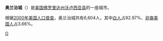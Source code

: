 {{Unreferenced|time=2019-02-01T07:32:02+00:00}}
{{about|佛罗里达州的奥兰治城|臺灣則稱為「橙鎮」，其他同名者|橙鎮}}
{{noteTA|1=zh-tw:橙鎮;zh-cn:奥兰治城;}}
{{Infobox Settlement
| name = 奥兰治<br/>Orange City
| image_skyline = 
| imagesize = 
| image_caption = 
| image_flag = 
| image_shield = 
| pushpin_map = USA Florida
| pushpin_label_position = bottom
| subdivision_type = 国家
| subdivision_name = {{USA}}
| subdivision_type1 = [[美国行政区划|州]]
| subdivision_name1 = [[佛罗里达州|佛罗里达州]]
| subdivision_type2 = [[佛罗里达州各县列表|县]]
| subdivision_name2 = [[沃卢西亚县_(佛罗里达州)|沃卢西亚县]]
| elevation_m = 10
| elevation_ft = 
| area_total_km2 = 15.9
| population_as_of = 2000年
| population_total = 6604
| population_density_km2 = auto
| timezone = [[EST|EST]]
| utc_offset = -5
| timezone_DST = [[EDT|EDT]]
| utc_offset_DST = -4
| latd = 28
| latm = 56
| lats = 29
| latNS = N
| longd = 81
| longm = 17
| longs = 34
| longEW = W
| website =  
}}
'''奥兰治城'''（{{lang-en|Orange City}}）是[[美国|美国]][[佛罗里达州|佛罗里达州]][[沃卢西亚县_(佛罗里达州)|沃卢西亚县]]的一座城市。

根据[[2000年美国人口普查|2000年美国人口普查]]，奥兰治城共有6,604人，其中[[白人|白人]]占92.97%、[[非裔美国人|非裔美国人]]占3.66%。

{{福祿喜雅縣 (佛羅里達州)}}
{{Florida-stub}}

[[Category:佛罗里达州城市|O]]